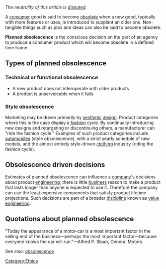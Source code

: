 ''The neutrality of this article is [[Wikipedia:NPOV dispute|disputed]].''

A [[consumer]] good is said to become [[obsolescence|obsolete]] when a new good, typically with more features or uses,  is introduced to supplant an older one. Non-tangible things such as jobs and ideas can also be said to become obsolete. 

'''Planned obsolescence''' is the conscious decision on the part of an agency to produce a consumer product which will become obsolete in a defined time frame.

==Types of planned obsolescence==

===Technical or functional obsolescence===
*A new product does not interoperate with older products
*A product is unserviceable when it fails

===Style obsolescence===
Marketing may be driven primarily by [[aesthetics|aesthetic]] [[design]]. Product categories where this is the case display a ''[[fashion]] cycle''. By continually introducing new designs and retargeting or discontinuing others, a manufacturer can "ride the fashion cycle." Examples of such product categories include [[automobile]]s (style obsolescence), with a strict yearly schedule of new models, and the almost entirely style-driven [[clothing]] industry (riding the fashion cycle).

==Obsolescence driven decisions==
Estimates of planned obsolescence can influence a [[company]]'s decisions about product [[engineering]]; there is little [[business]] reason to make a product that lasts longer than anyone is expected to use it. Therefore the company can use the least expensive components that satisfy product lifetime projections. Such decisions are part of a broader [[discipline]] known as [[value engineering]].

==Quotations about planned obsolescence==

"Today the appearance of a motor-car is a most important factor in the selling end of the business&mdash;perhaps the most important factor&mdash;because everyone knows the car will run."&mdash;Alfred P. Sloan, General Motors.

See also: [[obsolescence]]
[[Category:Ethics]]
